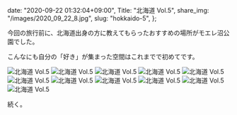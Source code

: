   date: "2020-09-22 01:32:04+09:00",
  Title: "北海道 Vol.5",
  share_img: "/images/2020_09_22_8.jpg",
  slug: "hokkaido-5",
};

今回の旅行前に、北海道出身の方に教えてもらったおすすめの場所がモエレ沼公園でした。

こんなにも自分の「好き」が集まった空間はこれまでで初めてです。

![北海道 Vol.5](/images/2020_09_22_1.jpg)
![北海道 Vol.5](/images/2020_09_22_2.jpg)
![北海道 Vol.5](/images/2020_09_22_3.jpg)
![北海道 Vol.5](/images/2020_09_22_4.jpg)
![北海道 Vol.5](/images/2020_09_22_5.jpg)
![北海道 Vol.5](/images/2020_09_22_6.jpg)
![北海道 Vol.5](/images/2020_09_22_7.jpg)
![北海道 Vol.5](/images/2020_09_22_8.jpg)
![北海道 Vol.5](/images/2020_09_22_9.jpg)
![北海道 Vol.5](/images/2020_09_22_10.jpg)
![北海道 Vol.5](/images/2020_09_22_11.jpg)

続く。
